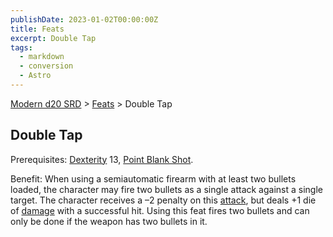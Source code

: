 ```yaml
---
publishDate: 2023-01-02T00:00:00Z
title: Feats
excerpt: Double Tap
tags:
  - markdown
  - conversion
  - Astro
---
```


[Modern d20 SRD](/#modernD20) > [Feats](modern-d20-srd-feats-index) > Double Tap

## Double Tap

Prerequisites: [Dexterity](modern-d20-srd-basics-ability-scores) 13, [Point Blank Shot](modern-d20-srd-feats-point-blank-shot).

Benefit: When using a semiautomatic firearm with at least two bullets loaded, the character may fire two bullets as a single attack against a single target. The character receives a –2 penalty on this [attack](modern-d20-srd-combat-attack-roll), but deals +1 die of [damage](modern-d20-srd-combat-damage) with a successful hit. Using this feat fires two bullets and can only be done if the weapon has two bullets in it.
